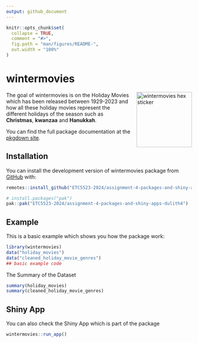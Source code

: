 ```yaml
---
output: github_document
---
```


<!-- README.md is generated from README.Rmd. Please edit that file -->

```r
knitr::opts_chunk$set(
  collapse = TRUE,
  comment = "#>",
  fig.path = "man/figures/README-",
  out.width = "100%"
)
```

# wintermovies

<!-- badges: start -->
<!-- badges: end -->


<img src="man/figures/logo.png" alt="wintermovies hex sticker" width="150" style="float:right; margin-left:15px;" />

The goal of wintermovies is on the Holiday Movies which has been released between 1929-2023 and how all these holiday movies represent the different holidays of the season such as **Christmas**, **kwanzaa** and **Hanukkah**. 


You can find the full package documentation at the [pkgdown site](https://etc5523-2024.github.io/assignment-4-packages-and-shiny-apps-dulith4/).


## Installation

You can install the development version of wintermovies  package from [GitHub](https://github.com/ETC5523-2024/assignment-4-packages-and-shiny-apps-dulith4/tree/main/wintermovies) with:

```r
remotes::install_github("ETC5523-2024/assignment-4-packages-and-shiny-apps-dulith4", subdir = "wintermovies")

```


``` r
# install.packages("pak")
pak::pak("ETC5523-2024/assignment-4-packages-and-shiny-apps-dulith4")
```

## Example

This is a basic example which shows you how the package work:

```r
library(wintermovies)
data("holiday_movies")
data("cleaned_holiday_movie_genres")
## basic example code
```

The Summary of the Dataset

```r
summary(holiday_movies)
summary(cleaned_holiday_movie_genres)
```

## Shiny App

You can also check the Shiny App which is part of the package   

```r
wintermovies::run_app()
```



